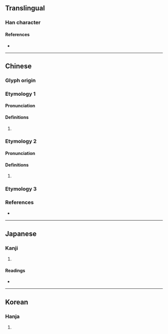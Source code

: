 {{character info}}
==Translingual==

===Han character===
{{Han char|rn=18|rad=刀|as=09|sn=11|four=22200|canj=UBLN|ids=⿰耑刂}}

====References====
* {{Han ref|kx=0142.170|dkj=02091|dj=0322.030|hdz=10348.070|uh=526C|ud=21100|bh=D46B|bd=54379}}

----

==Chinese==
{{zh-forms}}

===Glyph origin===
{{Han etym}}

===Etymology 1===

====Pronunciation====
{{zh-pron
|m=duān
|c=dyun1
|mc=1
|oc=1
|cat=
}}

====Definitions====
{{zh-hanzi}}

# {{rfdef|zh}}

===Etymology 2===

====Pronunciation====
{{zh-pron
|m=tuán
|c=tyun4
|mc=2
|oc=2
|cat=
}}

====Definitions====
{{zh-hanzi}}

# {{zh-o}} {{zh-alt-form|剸}}

===Etymology 3===
{{zh-see|制}}

===References===
* {{R:yue:mfccd}}

----

==Japanese==

===Kanji===
{{ja-kanji|grade=|rs=刀09}}

# {{rfdef|ja|sort=刀09}} <!-- line may be deleted if/when POS headers are added -->

====Readings====
* {{ja-readings|on=[[たん]] (tan), [[せん]] (sen), [[せい]] (sei)|kun=[[たつ]] (tatsu), [[さばく]] (sabaku)}}

----

==Korean==

===Hanja===
{{ko-hanja|hangeul=단|rv=dan|mr=tan}}

# {{rfdef|ko|sort=刀09}}